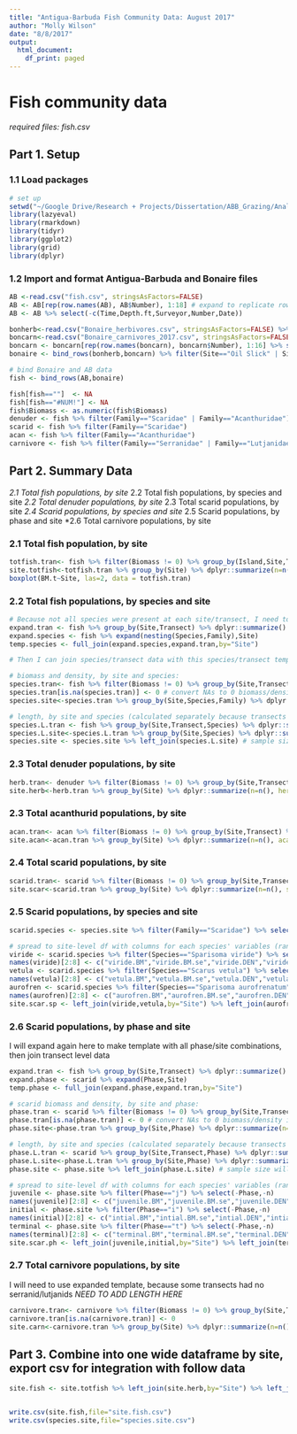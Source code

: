 ```yaml
---
title: "Antigua-Barbuda Fish Community Data: August 2017"
author: "Molly Wilson"
date: "8/8/2017"
output:
  html_document:
    df_print: paged
---
```

# Fish community data 
*required files: fish.csv*

## Part 1. Setup

### 1.1 Load packages
```r
# set up
setwd("~/Google Drive/Research + Projects/Dissertation/ABB_Grazing/Analysis")
library(lazyeval)
library(rmarkdown)
library(tidyr)
library(ggplot2)
library(grid)
library(dplyr)
```

### 1.2 Import and format Antigua-Barbuda and Bonaire files
```r
AB <-read.csv("fish.csv", stringsAsFactors=FALSE)
AB <- AB[rep(row.names(AB), AB$Number), 1:18] # expand to replicate rows if multiple fish were recorded
AB <- AB %>% select(-c(Time,Depth.ft,Surveyor,Number,Date))

bonherb<-read.csv("Bonaire_herbivores.csv", stringsAsFactors=FALSE) %>% filter(Date==2017) %>% select(-Date) 
boncarn<-read.csv("Bonaire_carnivores_2017.csv", stringsAsFactors=FALSE)
boncarn <- boncarn[rep(row.names(boncarn), boncarn$Number), 1:16] %>% select(-c(Number,Diver,Date))
bonaire <- bind_rows(bonherb,boncarn) %>% filter(Site=="Oil Slick" | Site=="Karpata" | Site=="Front Porch" | Site=="18th Palm")

# bind Bonaire and AB data
fish <- bind_rows(AB,bonaire)

fish[fish==""]  <- NA 
fish[fish=="#NUM!"] <- NA
fish$Biomass <- as.numeric(fish$Biomass)
denuder <- fish %>% filter(Family=="Scaridae" | Family=="Acanthuridae")
scarid <- fish %>% filter(Family=="Scaridae")
acan <- fish %>% filter(Family=="Acanthuridae")
carnivore <- fish %>% filter(Family=="Serranidae" | Family=="Lutjanidae" | Family=="Carangidae") # need to expand appropriately, could specify potential predators
```

## Part 2. Summary Data
*2.1 Total fish populations, by site
*2.2 Total fish populations, by species and site
*2.2 Total denuder populations, by site
*2.3 Total scarid populations, by site
*2.4 Scarid populations, by species and site
*2.5 Scarid populations, by phase and site
*2.6 Total carnivore populations, by site

### 2.1 Total fish population, by site
```r
totfish.tran<- fish %>% filter(Biomass != 0) %>% group_by(Island,Site,Transect) %>% dplyr::summarize(BM.t=sum(Biomass)/1.2, DEN.t=n()/1.2, L.t=mean(Length))
site.totfish<-totfish.tran %>% group_by(Site) %>% dplyr::summarize(n=n(), tot.BM=mean(BM.t), tot.BM.se=(sd(BM.t))/sqrt(n), tot.DEN=mean(DEN.t), tot.DEN.se=(sd(DEN.t))/sqrt(n), tot.L=mean(L.t), tot.L.se=(sd(L.t))/sqrt(n)) %>% select(-n) # average across transects within each site
boxplot(BM.t~Site, las=2, data = totfish.tran)
```


### 2.2 Total fish populations, by species and site

```r
# Because not all species were present at each site/transect, I need to create template to add 0 values for biomass and density in transects where they are absent.
expand.tran <- fish %>% group_by(Site,Transect) %>% dplyr::summarize()
expand.species <- fish %>% expand(nesting(Species,Family),Site)
temp.species <- full_join(expand.species,expand.tran,by="Site")

# Then I can join species/transect data with this species/transect template, and replace empty rows with 0 values

# biomass and density, by site and species:
species.tran<- fish %>% filter(Biomass != 0) %>% group_by(Site,Transect,Species) %>% dplyr::summarize(BM.t=sum(Biomass)/1.2, DEN.t=n()/1.2) %>% right_join(temp.species, by=c("Site","Transect","Species")) # join transect-level data with template
species.tran[is.na(species.tran)] <- 0 # convert NAs to 0 biomass/density in transects where a species is not present
species.site<-species.tran %>% group_by(Site,Species,Family) %>% dplyr::summarize(n=n(), BM=mean(BM.t), BM.se=(sd(BM.t))/sqrt(n), DEN=mean(DEN.t), DEN.se=(sd(DEN.t))/sqrt(n))

# length, by site and species (calculated separately because transects missing length values should not be replaced with 0 values)
species.L.tran <- fish %>% group_by(Site,Transect,Species) %>% dplyr::summarize(L.t=mean(Length))
species.L.site<-species.L.tran %>% group_by(Site,Species) %>% dplyr::summarize(L.n=n(),L=mean(L.t), L.se=(sd(L.t))/sqrt(L.n))
species.site <- species.site %>% left_join(species.L.site) # sample size will be different for length (L.n - only transects where species was observed) vs. biomass/density (n - all transects) calculations
```

### 2.3 Total denuder populations, by site
```r
herb.tran<- denuder %>% filter(Biomass != 0) %>% group_by(Site,Transect) %>% dplyr::summarize(BM.t=sum(Biomass)/1.2, DEN.t=n()/1.2, L.t=mean(Length))
site.herb<-herb.tran %>% group_by(Site) %>% dplyr::summarize(n=n(), herb.BM=mean(BM.t), herb.BM.se=(sd(BM.t))/sqrt(n), herb.DEN=mean(DEN.t), herb.DEN.se=(sd(DEN.t))/sqrt(n), herb.L.s=mean(L.t), herb.L.se=(sd(L.t))/sqrt(n)) %>% select(-n)
```

### 2.3 Total acanthurid populations, by site
```r
acan.tran<- acan %>% filter(Biomass != 0) %>% group_by(Site,Transect) %>% dplyr::summarize(BM.t=sum(Biomass)/1.2, DEN.t=n()/1.2, L.t=mean(Length))
site.acan<-acan.tran %>% group_by(Site) %>% dplyr::summarize(n=n(), acan.BM=mean(BM.t), acan.BM.se=(sd(BM.t))/sqrt(n), acan.DEN=mean(DEN.t), acan.DEN.se=(sd(DEN.t))/sqrt(n), acan.L=mean(L.t), acan.L.se=(sd(L.t))/sqrt(n)) %>% select(-n)
```

### 2.4 Total scarid populations, by site
```r
scarid.tran<- scarid %>% filter(Biomass != 0) %>% group_by(Site,Transect) %>% dplyr::summarize(BM.t=sum(Biomass)/1.2, DEN.t=n()/1.2, L.t=mean(Length))
site.scar<-scarid.tran %>% group_by(Site) %>% dplyr::summarize(n=n(), scar.BM=mean(BM.t), scar.BM.se=(sd(BM.t))/sqrt(n), scar.DEN=mean(DEN.t), scar.DEN.se=(sd(DEN.t))/sqrt(n), scar.L=mean(L.t), scar.L.se=(sd(L.t))/sqrt(n)) %>% select(-n)
```

### 2.5 Scarid populations, by species and site
```r
scarid.species <- species.site %>% filter(Family=="Scaridae") %>% select(-Family,-n) %>% ungroup()

# spread to site-level df with columns for each species' variables (ran into errors with unite/spread, so instead will do separately for each species)
viride <- scarid.species %>% filter(Species=="Sparisoma viride") %>% select(-Species)
names(viride)[2:8] <- c("viride.BM","viride.BM.se","viride.DEN","viride.DEN.se","viride.L.n","viride.L","viride.L.se")
vetula <- scarid.species %>% filter(Species=="Scarus vetula") %>% select(-Species)
names(vetula)[2:8] <- c("vetula.BM","vetula.BM.se","vetula.DEN","vetula.DEN.se","vetula.L.n","vetula.L","vetula.L.se")
aurofren <- scarid.species %>% filter(Species=="Sparisoma aurofrenatum") %>% select(-Species)
names(aurofren)[2:8] <- c("aurofren.BM","aurofren.BM.se","aurofren.DEN","aurofren.DEN.se","aurofren.L.n","aurofren.L","aurofren.L.se")
site.scar.sp <- left_join(viride,vetula,by="Site") %>% left_join(aurofren,by="Site")
```

### 2.6 Scarid populations, by phase and site
I will expand again here to make template with all phase/site combinations, then join transect level data
```r
expand.tran <- fish %>% group_by(Site,Transect) %>% dplyr::summarize()
expand.phase <- scarid %>% expand(Phase,Site)
temp.phase <- full_join(expand.phase,expand.tran,by="Site")

# scarid biomass and density, by site and phase:
phase.tran <- scarid %>% filter(Biomass != 0) %>% group_by(Site,Transect,Phase) %>% dplyr::summarize(BM.t=sum(Biomass)/1.2, DEN.t=n()/1.2) %>% right_join(temp.phase, by=c("Site","Transect","Phase")) # join transect-level data with template
phase.tran[is.na(phase.tran)] <- 0 # convert NAs to 0 biomass/density in transects where a species is not present
phase.site<-phase.tran %>% group_by(Site,Phase) %>% dplyr::summarize(n=n(), BM=mean(BM.t), BM.se=(sd(BM.t))/sqrt(n), DEN=mean(DEN.t), DEN.se=(sd(DEN.t))/sqrt(n))

# length, by site and species (calculated separately because transects missing length values should not be replaced with 0 values)
phase.L.tran <- scarid %>% group_by(Site,Transect,Phase) %>% dplyr::summarize(L.t=mean(Length))
phase.L.site<-phase.L.tran %>% group_by(Site,Phase) %>% dplyr::summarize(L.n=n(),L=mean(L.t), L.se=(sd(L.t))/sqrt(L.n))
phase.site <- phase.site %>% left_join(phase.L.site) # sample size will be different for length (L.n - only transects where species was observed) vs. biomass/density (n - all transects) calculations

# spread to site-level df with columns for each species' variables (ran into errors with unite/spread, so instead will do separately for each species)
juvenile <- phase.site %>% filter(Phase=="j") %>% select(-Phase,-n)
names(juvenile)[2:8] <- c("juvenile.BM","juvenile.BM.se","juvenile.DEN","juvenile.DEN.se","juvenile.L.n","juvenile.L","juvenile.L.se")
initial <- phase.site %>% filter(Phase=="i") %>% select(-Phase,-n)
names(initial)[2:8] <- c("intial.BM","intial.BM.se","intial.DEN","intial.DEN.se","intial.L.n","intial.L","intial.L.se")
terminal <- phase.site %>% filter(Phase=="t") %>% select(-Phase,-n)
names(terminal)[2:8] <- c("terminal.BM","terminal.BM.se","terminal.DEN","terminal.DEN.se","terminal.L.n","terminal.L","terminal.L.se")
site.scar.ph <- left_join(juvenile,initial,by="Site") %>% left_join(terminal,by="Site")
```

### 2.7 Total carnivore populations, by site
I will need to use expanded template, because some transects had no serranid/lutjanids
*NEED TO ADD LENGTH HERE*
```r
carnivore.tran<- carnivore %>% filter(Biomass != 0) %>% group_by(Site,Transect) %>% dplyr::summarize(BM.t=sum(Biomass)/1.2, DEN.t=n()/1.2) %>% right_join(expand.tran,by=c("Site","Transect"))
carnivore.tran[is.na(carnivore.tran)] <- 0 
site.carn<-carnivore.tran %>% group_by(Site) %>% dplyr::summarize(n=n(), carn.BM=mean(BM.t), carn.BM.se=(sd(BM.t))/sqrt(n), carn.DEN=mean(DEN.t), carn.DEN.se=(sd(DEN.t))/sqrt(n)) %>% select(-n)
```

## Part 3. Combine into one wide dataframe by site, export csv for integration with follow data
```r
site.fish <- site.totfish %>% left_join(site.herb,by="Site") %>% left_join(site.acan,by="Site") %>% left_join(site.scar,by="Site") %>% left_join(site.scar.sp,by="Site") %>% left_join(site.scar.ph,by="Site") %>% left_join(site.carn,by="Site")


write.csv(site.fish,file="site.fish.csv")
write.csv(species.site,file="species.site.csv")
```